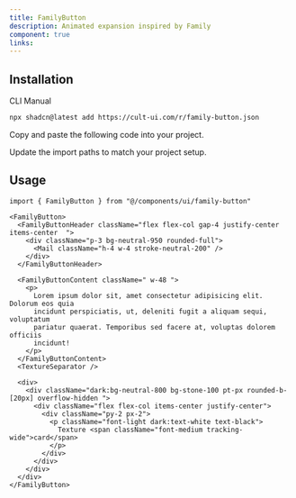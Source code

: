 ```yaml
---
title: FamilyButton
description: Animated expansion inspired by Family
component: true
links:
---
```


<ComponentPreview
  name="family-button-demo"
  className="[&_.preview>[data-orientation=vertical]]:sm:max-w-[70%]"
  description="All variations"
/>

## Installation

<CodeTabs>

<TabsList>
  <TabsTrigger value="cli">CLI</TabsTrigger>
  <TabsTrigger value="manual">Manual</TabsTrigger>
</TabsList>

<TabsContent value="cli">

```bash
npx shadcn@latest add https://cult-ui.com/r/family-button.json
```

</TabsContent>

<TabsContent value="manual">

<Steps>

<Step>Copy and paste the following code into your project.</Step>

<ComponentSource name="family-button" />

<Step>Update the import paths to match your project setup.</Step>

</Steps>

</TabsContent>

</CodeTabs>

## Usage

```tsx
import { FamilyButton } from "@/components/ui/family-button"
```

```tsx
<FamilyButton>
  <FamilyButtonHeader className="flex flex-col gap-4 justify-center items-center  ">
    <div className="p-3 bg-neutral-950 rounded-full">
      <Mail className="h-4 w-4 stroke-neutral-200" />
    </div>
  </FamilyButtonHeader>

  <FamilyButtonContent className=" w-48 ">
    <p>
      Lorem ipsum dolor sit, amet consectetur adipisicing elit. Dolorum eos quia
      incidunt perspiciatis, ut, deleniti fugit a aliquam sequi, voluptatum
      pariatur quaerat. Temporibus sed facere at, voluptas dolorem officiis
      incidunt!
    </p>
  </FamilyButtonContent>
  <TextureSeparator />

  <div>
    <div className="dark:bg-neutral-800 bg-stone-100 pt-px rounded-b-[20px] overflow-hidden ">
      <div className="flex flex-col items-center justify-center">
        <div className="py-2 px-2">
          <p className="font-light dark:text-white text-black">
            Texture <span className="font-medium tracking-wide">card</span>
          </p>
        </div>
      </div>
    </div>
  </div>
</FamilyButton>
```
